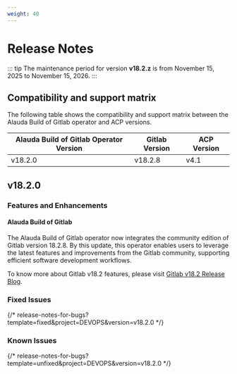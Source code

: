 ```yaml
---
weight: 40
---
```


# Release Notes

::: tip
The maintenance period for version **v18.2.z** is from November 15, 2025 to November 15, 2026.
:::

## Compatibility and support matrix

The following table shows the compatibility and support matrix between the Alauda Build of Gitlab operator and ACP versions.

| Alauda Build of Gitlab Operator Version | Gitlab Version |  ACP Version |
| --------------------------------- | --------------- | --------------- |
| v18.2.0                        | v18.2.8         | v4.1 |

## v18.2.0

### Features and Enhancements

#### Alauda Build of Gitlab

The Alauda Build of Gitlab operator now integrates the community edition of Gitlab version 18.2.8. By this update, this operator enables users to leverage the latest features and improvements from the Gitlab community, supporting efficient software development workflows.

To know more about Gitlab v18.2 features, please visit [Gitlab v18.2 Release Blog](https://about.gitlab.com/releases/2025/07/17/gitlab-18-2-released/).


### Fixed Issues


{/* release-notes-for-bugs?template=fixed&project=DEVOPS&version=v18.2.0 */}


### Known Issues

{/* release-notes-for-bugs?template=unfixed&project=DEVOPS&version=v18.2.0 */}

